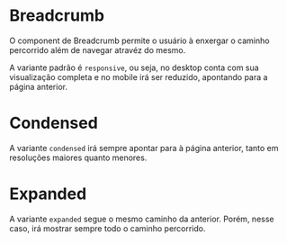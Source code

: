 

<Meta title='Data Display/Breadcrumb' component={Breadcrumb} />

# Breadcrumb

O component de Breadcrumb permite o usuário à enxergar o caminho percorrido além de navegar atravéz do mesmo.

A variante padrão é `responsive`, ou seja, no desktop conta com sua visualização completa e no mobile irá ser reduzido, apontando para a página anterior.

<Canvas>
  <Story
    name='Responsive'
    parameters={{
      design: {
        type: 'figma',
        url: 'https://www.figma.com/file/O3bKxIcsj2rc1FNIRclJyT/Saturn-System?node-id=253%3A913'
      }
    }}
  >
    <ThemeProvider>
      <Flex>
        <Breadcrumb
          path={[
            {
              label: 'Home',
              link: '/'
            },
            {
              label: 'Página anterior',
              link: '/'
            },
            {
              label: 'Página atual',
              link: '/'
            }
          ]}
        />
      </Flex>
    </ThemeProvider>
  </Story>
</Canvas>

# Condensed

A variante `condensed` irá sempre apontar para à página anterior, tanto em resoluções maiores quanto menores.

<Canvas>
  <Story
    name='Condensed'
    parameters={{
      design: {
        type: 'figma',
        url: 'https://www.figma.com/file/O3bKxIcsj2rc1FNIRclJyT/Saturn-System?node-id=253%3A913'
      }
    }}
  >
    <ThemeProvider>
      <Breadcrumb variant='condensed' path={[{ label: 'Página anterior', link: '/' }]} />
    </ThemeProvider>
  </Story>
</Canvas>

# Expanded

A variante `expanded` segue o mesmo caminho da anterior. Porém, nesse caso, irá mostrar sempre todo o caminho percorrido.

<Canvas>
  <Story
    name='Expanded'
    parameters={{
      design: {
        type: 'figma',
        url: 'https://www.figma.com/file/O3bKxIcsj2rc1FNIRclJyT/Saturn-System?node-id=253%3A913'
      }
    }}
  >
    <ThemeProvider>
      <Flex>
        <Breadcrumb
          variant='expanded'
          path={[
            {
              label: 'Home',
              link: '/'
            },
            {
              label: 'Página anterior',
              link: '/'
            },
            {
              label: 'Página atual',
              link: '/'
            }
          ]}
        />
      </Flex>
    </ThemeProvider>
  </Story>
</Canvas>

<ArgsTable of={Breadcrumb} />
